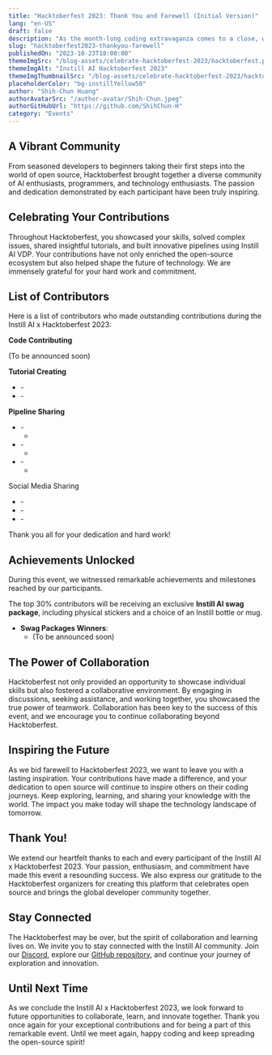 ```yaml
---
title: "Hacktoberfest 2023: Thank You and Farewell (Initial Version)"
lang: "en-US"
draft: false
description: "As the month-long coding extravaganza comes to a close, we want to express our heartfelt gratitude to all participants of the Instill AI x Hacktoberfest 2023! It has been an incredible journey of collaboration, learning, and community spirit. Let's take a moment to reflect on the amazing accomplishments and recognize the outstanding contributions made during this event."
slug: "hacktoberfest2023-thankyou-farewell"
publishedOn: "2023-10-23T18:00:00"
themeImgSrc: "/blog-assets/celebrate-hacktoberfest-2023/hacktoberfest.png"
themeImgAlt: "Instill AI Hacktoberfest 2023"
themeImgThumbnailSrc: "/blog-assets/celebrate-hacktoberfest-2023/hacktoberfest-thumbnail.png"
placeholderColor: "bg-instillYellow50"
author: "Shih-Chun Huang"
authorAvatarSrc: "/author-avatar/Shih-Chun.jpeg"
authorGitHubUrl: "https://github.com/ShihChun-H"
category: "Events"
---
```



## A Vibrant Community

From seasoned developers to beginners taking their first steps into the world of open source, Hacktoberfest brought together a diverse community of AI enthusiasts, programmers, and technology enthusiasts. The passion and dedication demonstrated by each participant have been truly inspiring.

## Celebrating Your Contributions

Throughout Hacktoberfest, you showcased your skills, solved complex issues, shared insightful tutorials, and built innovative pipelines using Instill AI VDP. Your contributions have not only enriched the open-source ecosystem but also helped shape the future of technology. We are immensely grateful for your hard work and commitment.

## List of Contributors

Here is a list of contributors who made outstanding contributions during the Instill AI x Hacktoberfest 2023:

**Code Contributing**

(To be announced soon)

**Tutorial Creating**

- **<Your name>** - <Link you share>
- **<Your name>** - <Link you share>

**Pipeline Sharing**

- **<Your name>** - <Link you share>
    - <Short description of the pipeline>
- **<Your name>** - <Link you share>
    - <Short description of the pipeline>
- **<Your name>** - <Link you share>
    - <Short description of the pipeline>

Social Media Sharing

- **<Your name>** - <Link you share>
- **<Your name>** - <Link you share>
- **<Your name>** - <Link you share>

Thank you all for your dedication and hard work!

## Achievements Unlocked

During this event, we witnessed remarkable achievements and milestones reached by our participants. 

The top 30% contributors will be receiving an exclusive **Instill AI swag package**, including physical stickers and a choice of an Instill bottle or mug.

- **Swag Packages Winners**:
    - (To be announced soon)

## The Power of Collaboration

Hacktoberfest not only provided an opportunity to showcase individual skills but also fostered a collaborative environment. By engaging in discussions, seeking assistance, and working together, you showcased the true power of teamwork. Collaboration has been key to the success of this event, and we encourage you to continue collaborating beyond Hacktoberfest.

## Inspiring the Future

As we bid farewell to Hacktoberfest 2023, we want to leave you with a lasting inspiration. Your contributions have made a difference, and your dedication to open source will continue to inspire others on their coding journeys. Keep exploring, learning, and sharing your knowledge with the world. The impact you make today will shape the technology landscape of tomorrow.

## Thank You!

We extend our heartfelt thanks to each and every participant of the Instill AI x Hacktoberfest 2023. Your passion, enthusiasm, and commitment have made this event a resounding success. We also express our gratitude to the Hacktoberfest organizers for creating this platform that celebrates open source and brings the global developer community together.

## Stay Connected

The Hacktoberfest may be over, but the spirit of collaboration and learning lives on. We invite you to stay connected with the Instill AI community. Join our [Discord](https://discord.gg/sevxWsqpGh), explore our [GitHub repository](https://github.com/instill-ai), and continue your journey of exploration and innovation.

## Until Next Time

As we conclude the Instill AI x Hacktoberfest 2023, we look forward to future opportunities to collaborate, learn, and innovate together. Thank you once again for your exceptional contributions and for being a part of this remarkable event. Until we meet again, happy coding and keep spreading the open-source spirit!